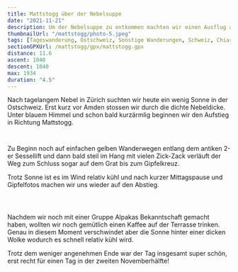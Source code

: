 ```yaml
---
title: Mattstogg über der Nebelsuppe
date: "2021-11-21"
description: Um der Nebelsuppe zu entkommen machten wir einen Ausflug auf den Mattstogg
thumbnailUrl: "/mattstogg/photo-5.jpeg"
tags: [Tageswanderung, Ostschweiz, Sonstige Wanderungen, Schweiz, Chiara]
sectionGPXUrl: /mattstogg/gpx/mattstogg.gpx
distance: 11.6
ascent: 1040
descent: 1040
max: 1934
duration: "4.5"
---
```


Nach tagelangem Nebel in Zürich suchten wir heute ein wenig Sonne in der Ostschweiz. Erst kurz vor Amden stossen wir durch die dichte Nebeldicke. Unter blauem Himmel und schon bald kurzärmlig beginnen wir den Aufstieg in Richtung Mattstogg.

<Img
	imageUrl="/mattstogg/photo.jpeg"
	description="Amden, knapp über der Nebeldecke"
/>

<Img
	imageUrl="/mattstogg/photo-2.jpeg"
	description="Der Aufstieg ist schwere Arbeit"
/>

Zu Beginn noch auf einfachen gelben Wanderwegen entlang dem antiken 2-er Sessellift und dann bald steil im Hang mit vielen Zick-Zack verläuft der Weg zum Schluss sogar auf dem Grat bis zum Gipfelkreuz.

Trotz Sonne ist es im Wind relativ kühl und nach kurzer Mittagspause und Gipfelfotos machen wir uns wieder auf den Abstieg.

<Img imageUrl="/mattstogg/photo-3.jpeg" description="Gipfel erreicht!" />

<Img
	imageUrl="/mattstogg/photo-4.jpeg"
	description="Aussicht ins Glarnerland und auf den Speer"
/>

<Img imageUrl="/mattstogg/photo-7.jpeg" description="Wieder im Abstieg" />

Nachdem wir noch mit einer Gruppe Alpakas Bekanntschaft gemacht haben, wollten wir noch gemütlich einen Kaffee auf der Terrasse trinken. Genau in diesem Moment verschwindet aber die Sonne hinter einer dicken Wolke wodurch es schnell relativ kühl wird.

Trotz dem weniger angenehmen Ende war der Tag insgesamt super schön, erst recht für einen Tag in der zweiten Novemberhälfte!

<Img imageUrl="/mattstogg/photo-5.jpeg" description="Auf dem Weg ins Café..." />

<Img imageUrl="/mattstogg/photo-6.jpeg" description="... und zu den Alpakas." />
